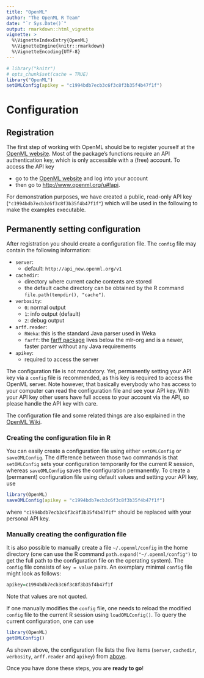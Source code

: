 ```yaml
---
title: "OpenML"
author: "The OpenML R Team"
date: "`r Sys.Date()`"
output: rmarkdown::html_vignette
vignette: >
  %\VignetteIndexEntry{OpenML}
  %\VignetteEngine{knitr::rmarkdown}
  %\VignetteEncoding{UTF-8}
---
```

```r
# library("knitr")
# opts_chunk$set(cache = TRUE)
library("OpenML")
setOMLConfig(apikey = "c1994bdb7ecb3c6f3c8f3b35f4b47f1f")
```

# Configuration {#config}
## Registration
The first step of working with OpenML should be to register yourself at the [OpenML website](http://www.openml.org).
Most of the package's functions require an API authentication key, which is only accessible with a (free) account.
To access the API key

* go to the [OpenML website](http://www.openml.org) and log into your account
* then go to <http://www.openml.org/u#!api>.

For demonstration purposes, we have created a public, read-only API key (`"c1994bdb7ecb3c6f3c8f3b35f4b47f1f"`) which will be used in the following to make the examples executable.

## Permanently setting configuration {#permanentconfig}
After registration you should create a configuration file.
The `config` file may contain the following information:

* `server`:
    * default: `http://api_new.openml.org/v1`
* `cachedir`:
    * directory where current cache contents are stored
    * the default cache directory can be obtained by the R command `file.path(tempdir(), "cache")`.
* `verbosity`:
    * `0`: normal output
    * `1`: info output (default)
    * `2`: debug output
* `arff.reader`:
    * `RWeka`: this is the standard Java parser used in Weka
    * `farff`: the [farff package](http://www.github.com/mlr-org/farff) lives below the mlr-org and is a newer, faster parser without any Java requirements
* `apikey`:
    * required to access the server

The configuration file is not mandatory.
Yet, permanently setting your API key via a `config` file is recommended, as this key is required to access the OpenML server.
Note however, that basically everybody who has access to your computer can read the configuration file and see your API key.
With your API key other users have full access to your account via the API, so please handle the API key with care.

The configuration file and some related things are also explained in the [OpenML Wiki](https://github.com/openml/OpenML/wiki/Client-API).

### Creating the configuration file in R
You can easily create a configuration file using either `setOMLConfig` or `saveOMLConfig`. The difference between those two commands is that `setOMLConfig` sets your configuration temporarily for the current R session, whereas `saveOMLConfig` saves the configuration permanently.
To create a (permanent) configuration file using default values and setting your API key, use
```r
library(OpenML)
saveOMLConfig(apikey = "c1994bdb7ecb3c6f3c8f3b35f4b47f1f")
```
where `"c1994bdb7ecb3c6f3c8f3b35f4b47f1f"` should be replaced with your personal API key.

### Manually creating the configuration file
It is also possible to manually create a file `~/.openml/config` in the home directory (one can use the R command `path.expand("~/.openml/config")` to get the full path to the configuration file on the operating system).
The `config` file consists of `key = value` pairs. An exemplary minimal `config` file might look as follows:
```r
apikey=c1994bdb7ecb3c6f3c8f3b35f4b47f1f
```
Note that values are not quoted.

If one manually modifies the `config` file, one needs to reload the modified `config` file to the current R session using `loadOMLConfig()`.
To query the current configuration, one can use
```r
library(OpenML)
getOMLConfig()
```

As shown above, the configuration file lists the five items (`server`, `cachedir`, `verbosity`, `arff.reader` and `apikey`) from [above](#permanentconfig).

Once you have done these steps, you are **ready to go**!
